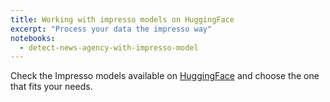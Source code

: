 ```yaml
---
title: Working with impresso models on HuggingFace
excerpt: "Process your data the impresso way"
notebooks:
  - detect-news-agency-with-impresso-model
---
```


Check the Impresso models available on [HuggingFace](https://huggingface.co/impresso-project/) and choose the one that fits your needs.
